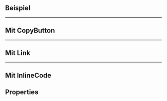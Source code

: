 ## Beispiel

<LiveCodeEditor />

---

## Mit CopyButton

<LiveCodeEditor example="copy-button" editorCollapsed />

---

## Mit Link

<LiveCodeEditor example="link" editorCollapsed />

---

## Mit InlineCode

<LiveCodeEditor example="inline-code" editorCollapsed />

## Properties

<PropertiesTables />
